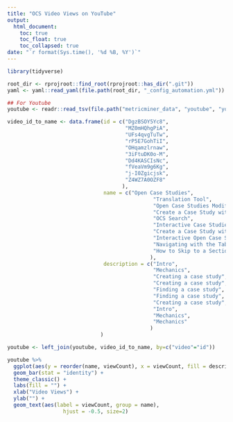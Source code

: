 ```yaml
---
title: "OCS Video Views on YouTube"
output:
  html_document:
    toc: true
    toc_float: true
    toc_collapsed: true
date: "`r format(Sys.time(), '%d %B, %Y')`"
---
```


```r
library(tidyverse)

root_dir <- rprojroot::find_root(rprojroot::has_dir(".git"))
yaml <- yaml::read_yaml(file.path(root_dir, "_config_automation.yml"))

## For Youtube
youtube <- readr::read_tsv(file.path("metricminer_data", "youtube", "youtube.tsv"))
```

```r
video_id_to_name <- data.frame(id = c("DgzBSOY5Yc8",
                                      "MZ0mHQhgPiA",
                                      "UFs4qvgTuTw",
                                      "rP5E7GohTiI",
                                      "OHqamzlrnaw",
                                      "3iFtuDK0o-M",
                                      "Dd4KASCIsNc",
                                      "fVeaVm9g6Kg",
                                      "j-I0Zgicjsk",
                                      "Z4WZ7A0OZF8"
                                     ),
                               name = c("Open Case Studies",
                                               "Translation Tool",
                                               "Open Case Studies Modification",
                                               "Create a Case Study with the OCS Template",
                                               "OCS Search",
                                               "Interactive Case Studies and Independent Learners",
                                               "Create a Case Study with the MakeCaseStudies App",
                                               "Interactive Open Case Studies",
                                               "Navigating with the Table of Contents",
                                               "How to Skip to a Section"
                                              ),
                               description = c("Intro",
                                               "Mechanics",
                                               "Creating a case study",
                                               "Creating a case study",
                                               "Finding a case study",
                                               "Finding a case study",
                                               "Creating a case study",
                                               "Intro",
                                               "Mechanics",
                                               "Mechanics"
                                              )
                              )

youtube <- left_join(youtube, video_id_to_name, by=c("video"="id"))

youtube %>%
  ggplot(aes(y = reorder(name, viewCount), x = viewCount, fill = description)) +
  geom_bar(stat = "identity") +
  theme_classic() +
  labs(fill = "") +
  xlab("Video Views") +
  ylab("") +
  geom_text(aes(label = viewCount, group = name),
                  hjust = -0.5, size=2)
```
